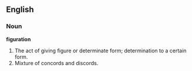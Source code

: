 ==English==

===Noun===

'''figuration'''

#The act of giving figure or determinate form; determination to a certain form.
#Mixture of concords and discords.